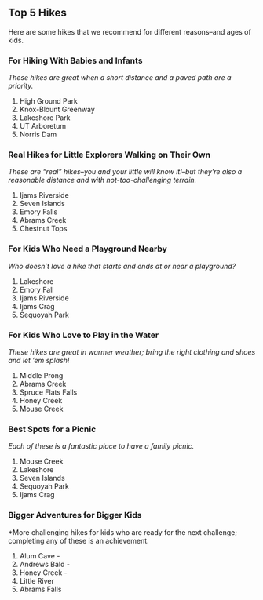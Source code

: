 ## Top 5 Hikes

Here are some hikes that we recommend for different reasons--and ages of kids.

### For Hiking With Babies and Infants

*These hikes are great when a short distance and a paved path are a priority.*

1.  High Ground Park
2.  Knox-Blount Greenway
3.  Lakeshore Park
4.  UT Arboretum
5.  Norris Dam

### Real Hikes for Little Explorers Walking on Their Own

*These are "real" hikes--you and your little will know it!--but they're also a reasonable distance and with not-too-challenging terrain.*

1. Ijams Riverside
2. Seven Islands
3. Emory Falls
4. Abrams Creek
5. Chestnut Tops

### For Kids Who Need a Playground Nearby

*Who doesn't love a hike that starts and ends at or near a playground?*

1. Lakeshore
2. Emory Fall
3. Ijams Riverside
4. Ijams Crag
5. Sequoyah Park

### For Kids Who Love to Play in the Water

*These hikes are great in warmer weather; bring the right clothing and shoes and let 'em splash!*

1. Middle Prong
2. Abrams Creek 
3. Spruce Flats Falls
4. Honey Creek
5. Mouse Creek

### Best Spots for a Picnic

*Each of these is a fantastic place to have a family picnic.*

1. Mouse Creek
2. Lakeshore
3. Seven Islands
4. Sequoyah Park
5. Ijams Crag

### Bigger Adventures for Bigger Kids

*More challenging hikes for kids who are ready for the next challenge; completing any of these is an achievement.

1.  Alum Cave -
2.  Andrews Bald -
3.  Honey Creek - 
4.  Little River
5.  Abrams Falls